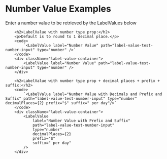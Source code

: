
<div className="playground-section">
        <h1>Number Value Examples</h1>
        <p> Enter a number value to be retrieved by the LabelValues below</p>
        <NumberInput label="Number Value" path="label-value-test-number-input" />

        <h2>LabelValue with number type prop:</h2>
        <p>Default is to round to 1 decimal place.</p>
        <code>
            `<LabelValue label="Number Value" path="label-value-test-number-input" type="number" />`
        </code>
        <div className="label-value-container">
            <LabelValue label="Number Value" path="label-value-test-number-input" type="number" />
        </div>

        <h2>LabelValue with number type prop + decimal places + prefix + suffix:</h2>
        <code>
            `<LabelValue label="Number Value with Decimals and Prefix and Suffix" path="label-value-test-number-input" type="number" decimalPlaces={2} prefix="$" suffix=" per day"/>`
        </code>
        <div className="label-value-container">
            <LabelValue
                label="Number Value with Prefix and Suffix"
                path="label-value-test-number-input"
                type="number"
                decimalPlaces={2}
                prefix="$"
                suffix=" per day"
            />
        </div>
</div>
